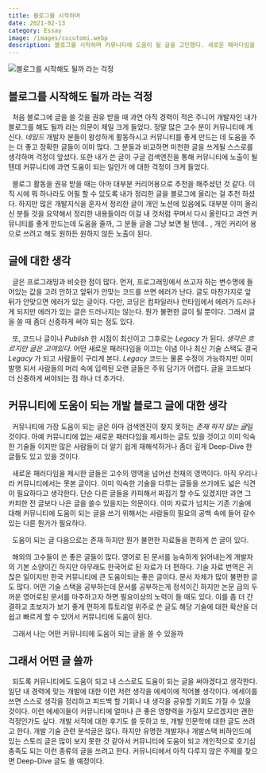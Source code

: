 ```yaml
---
title: 블로그를 시작하며
date: 2021-02-13
category: Essay
image: /images/cucutomi.webp
description: 블로그를 시작하며 커뮤니티에 도움이 될 글을 고민했다. 새로운 패러다임을 제시하거나 기존 기술을 쉽게 풀어쓰는 글이 가치 있다고 생각한다. 이에 따라 개발 에세이, 개발 서적 후기, 개발 인문학 등 다양한 주제를 다루며, 특히 개발자의 사고 과정과 배경 이야기를 통해 새로운 시각을 제공하고자 한다.
---
```


<Image
  src="/images/cucutomi.webp"
  alt="블로그를 시작해도 될까 라는 걱정"
  width={500}
  height={500}
/>

## 블로그를 시작해도 될까 라는 걱정

&nbsp; 처음 블로그에 글을 쓸 것을 권유 받을 때 과연 아직 경력이 적은 주니어 개발자인 내가 블로그를 해도 될까 라는 의문이 제일 크게 들었다. 정말 많은 고수 분이 커뮤니티에 계신다. _네임드_ 개발자 분들이 왕성하게 활동하시고 커뮤니티를 좋게 만드는 데 도움을 주는 더 좋고 정확한 글들이 이미 많다. 그 분들과 비교하면 미천한 글을 쓰게될 스스로를 생각하며 걱정이 앞섰다. 또한 내가 쓴 글이 구글 검색엔진을 통해 커뮤니티에 노출이 될 텐데 커뮤니티에 과연 도움이 되는 일인가 에 대한 걱정이 크게 들었다.

&nbsp; 블로그 활동을 권유 받을 때는 아마 대부분 커리어용으로 추천을 해주셨던 것 같다. 이직 시에 뭐 하나라도 어필 할 수 있도록 내가 정리한 글을 블로그에 올리는 걸 추천 하셨다. 하지만 많은 개발지식을 혼자서 정리한 글이 개인 노션에 있음에도 대부분 이미 올리신 분들 것을 요약해서 정리한 내용들이라 이걸 내 것처럼 꾸며서 다시 올린다고 과연 커뮤니티를 좋게 만드는데 도움을 줄까, 그 분들 글을 그냥 보면 될 텐데.. , 개인 커리어 용으로 쓰려고 해도 원하든 원하지 않든 노출이 된다.

## 글에 대한 생각

&nbsp; 글은 프로그래밍과 비슷한 점이 많다. 먼저, 프로그래밍에서 쓰고자 하는 변수명에 들어있는 값을 고려 안하고 앞뒤가 안맞는 코드를 쓰면 에러가 난다. 글도 마찬가지로 앞 뒤가 안맞으면 에러가 있는 글이다. 다만, 코딩은 컴파일러나 런타임에서 에러가 드러나게 되지만 에러가 있는 글은 드러나지는 않는다. 뭔가 불편한 글이 될 뿐이다. 그래서 글을 쓸 때 좀더 신중하게 써야 되는 점도 있다.

&nbsp; 또, 코드나 글이나 _Publish_ 한 시점이 최신이고 그후로는 _Legacy_ 가 된다. _생각은 흐르지만 글은 고여있다._ 어떤 새로운 패러다임을 이끄는 이념 이나 최신 기술 스택도 결국 _Legacy_ 가 되고 사람들이 구리게 본다. _Legacy_ 코드는 물론 수정이 가능하지만 이미 발행 되서 사람들의 머리 속에 입력된 오랜 글들은 주워 담기가 어렵다. 글을 코드보다 더 신중하게 써야되는 점 하나 더 추가다.

## 커뮤니티에 도움이 되는 개발 블로그 글에 대한 생각

&nbsp; 커뮤니티에 가장 도움이 되는 글은 아마 검색엔진이 찾지 못하는 *존재 하지 않는 글*일 것이다. 아예 커뮤니티에 없는 새로운 패러다임을 제시하는 글도 있을 것이고 이미 익숙한 기술들 이지만 많은 사람들이 더 알기 쉽게 재해석하거나 좀더 깊게 Deep-Dive 한 글들도 있고 있을 것이다.

&nbsp; 새로운 패러다임을 제시한 글들은 고수의 영역을 넘어선 천재의 영역이다. 아직 우리나라 커뮤니티에서는 못본 글이다. 이미 익숙한 기술을 다루는 글들을 쓰기에도 넓은 식견이 필요하다고 생각한다. 단순 다른 글들을 카피해서 짜집기 할 수도 있겠지만 과연 그 카피한 전 글보다 나은 글을 쓸수 있을지는 의문이다. 이미 자료가 넘치는 기존 기술에 대해 커뮤니티에 도움이 되는 글을 쓰기 위해서는 사람들의 필요의 공백 속에 들어 갈수 있는 다른 뭔가가 필요하다.

&nbsp; 도움이 되는 글 다음으로는 존재 하지만 뭔가 불편한 자료들을 편하게 쓴 글이 있다.

&nbsp; 해외의 고수들이 쓴 좋은 글들이 많다. 영어로 된 문서를 능숙하게 읽어내는게 개발자의 기본 소양이긴 하지만 아무래도 한국어로 된 자료가 더 편하다. 기술 자료 번역은 귀찮은 일이지만 한국 커뮤니티에 큰 도움이되는 좋은 글이다. 문서 자체가 많이 불편한 글도 많다. 어떤 기술 스택을 공부하는데 문서를 공부하는게 정석이긴 하지만 논문 급의 두꺼운 영어로된 문서를 마주하고자 하면 필요이상의 노력이 들 때도 있다. 이를 좀 더 간결하고 초보자가 보기 좋게 편하게 튜토리얼 위주로 쓴 글도 해당 기술에 대한 확산을 더 쉽고 빠르게 할 수 있어서 커뮤니티에 도움이 된다.

&nbsp; 그래서 나는 어떤 커뮤니티에 도움이 되는 글을 쓸 수 있을까

## 그래서 어떤 글 쓸까

&nbsp; 되도록 커뮤니티에도 도움이 되고 내 스스로도 도움이 되는 글을 써야겠다고 생각한다. 일단 내 경력에 맞는 개발에 대한 이런 저런 생각을 에세이에 적어볼 생각이다. 에세이를 쓰면 스스로 생각을 정리하고 피드백 할 기회나 내 생각을 공유할 기회도 가질 수 있을 것이다. 이런 에세이들이 커뮤니티에 얼마나 큰 좋은 영향력을 가질지 모르겠지만 괜한 걱정인가도 싶다. 개발 서적에 대한 후기도 쓸 듯하고 또, 개발 인문학에 대한 글도 쓰려고 한다. 개발 기술 관련 분석글은 많다. 하지만 유명한 개발자나 개발스택 비하인드에 있는 스토리 글은 많이 보지 못한 것 같아서 커뮤니티에 도움이 되고 개인적으로 호기심 충족도 되는 이런 종류의 글을 쓰려고 한다. 커뮤니티에서 아직 다루지 않은 주제를 찾으면 Deep-Dive 글도 쓸 예정이다.
